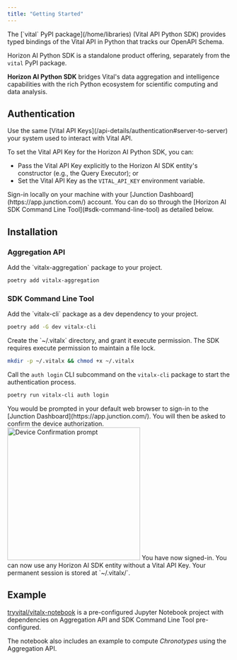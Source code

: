 ```yaml
---
title: "Getting Started"
---
```


<Note>
The [`vital` PyPI package](/home/libraries)  (Vital API Python SDK) provides typed bindings
of the Vital API in Python that tracks our OpenAPI Schema.

Horizon AI Python SDK is a standalone product offering, separately from the `vital` PyPI package.
</Note>

**Horizon AI Python SDK** bridges Vital's data aggregation and intelligence capabilities with the
rich Python ecosystem for scientific computing and data analysis.

## Authentication

<AccordionGroup>

<Accordion title="Deployed Services" icon="server" defaultOpen>
Use the same [Vital API Keys](/api-details/authentication#server-to-server) your system used to interact with Vital API.

To set the Vital API Key for the Horizon AI Python SDK, you can:
* Pass the Vital API Key explicitly to the Horizon AI SDK entity's constructor (e.g., the Query Executor); or
* Set the Vital API Key as the `VITAL_API_KEY` environment variable.

</Accordion>

<Accordion title="Data Scientists and Developers" icon="user" defaultOpen>
Sign-in locally on your machine with your [Junction Dashboard](https://app.junction.com/) account. You can
do so through the [Horizon AI SDK Command Line Tool](#sdk-command-line-tool) as detailed below.
</Accordion>

</AccordionGroup>

## Installation

### Aggregation API

<Steps>

<Step title="Add a dependency">
Add the `vitalx-aggregation` package to your project.

```bash
poetry add vitalx-aggregation
```
</Step>

</Steps>

### SDK Command Line Tool

<Steps>

<Step title="Add a dependency">
Add the `vitalx-cli` package as a dev dependency to your project.

```bash
poetry add -G dev vitalx-cli
```
</Step>

<Step title="Start the device authentication process">
Create the `~/.vitalx` directory, and grant it execute permission. The SDK requires execute
permission to maintain a file lock.

```bash
mkdir -p ~/.vitalx && chmod +x ~/.vitalx
```

Call the `auth login` CLI subcommand on the `vitalx-cli` package to start the authentication
process.

```bash
poetry run vitalx-cli auth login
```

</Step>

<Step title="Sign in with your Junction Dashboard account">
You would be prompted in your default web browser to sign-in to the [Junction Dashboard](https://app.junction.com/).
You will then be asked to confirm the device authorization.

<Frame>
<img src="/img/horizon-ai/python-sdk-cli-signin.png" alt="Device Confirmation prompt" width="300" />
</Frame>
</Step>

<Step title="Voila!">
You have now signed-in. You can now use any Horizon AI SDK entity without a Vital API Key.

<Note>
Your permanent session is stored at `~/.vitalx/`.
</Note>

</Step>

</Steps>


## Example

[tryvital/vitalx-notebook](https://github.com/tryVital/vitalx-notebook) is a pre-configured Jupyter Notebook project
with dependencies on Aggregation API and SDK Command Line Tool pre-configured.

The notebook also includes an example to compute _Chronotypes_ using the Aggregation API.

